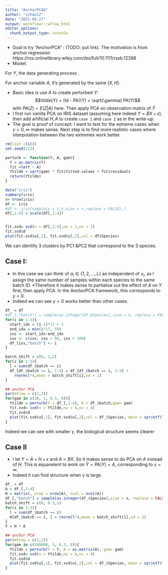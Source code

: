 ```yaml
---
title: "AnchorPCA0"
author: "zihao12"
date: "2021-05-27"
output: workflowr::wflow_html
editor_options:
  chunk_output_type: console
---
```



* Goal is try "AnchorPCA" : (TODO: put link). The motivation is from anchor regression https://rss.onlinelibrary.wiley.com/doi/full/10.1111/rssb.12398
* Model:

For $Y$, the data generating process . 
\begin{align}
    & Y = B X + M H + \epsilon \\
    & X \sim N(0, I_k)\\
    & H \sim N(0, \Sigma_H)\\
    & \epsilon \sim N(0, \sigma^2 I_p)\\
    & X, H, \epsilon \ \text{are independent}
\end{align}

For anchor variable $A$, it's generated by the same $(X, H)$. 

\begin{align}
    & A = W_1 X + W_2 H + \epsilon_A\\
    & \epsilon_A \sim N(0, \sigma^2 I_L)\\
\end{align}

* Basic idea is use $A$ to create perturbed $Y$: $$\tilde{Y} = (Id - PA)(Y) + \sqrt{\gamma} PA(Y)$$ with $PA(Z) = E(Z|A)$ here. Then apply PCA on observation matrix of $\tilde{Y}$
* I first run vanilla PCA on IRIS dataset (assuming here indeed $Y = BX + \epsilon$), then add artificial $H, A$ to create `case 1` and `case 2` as in the write-up. 
* The goal is proof of concept: I want to test for the extreme cases when $\gamma = 0, \infty$ makes sense. Next step is to find more realistic cases where interpolation between the two extremes work better. 

```r
rm(list =ls())
set.seed(123)

perturb <- function(Y, A, gam){
  Y = as.matrix(Y)
  fit =lm(Y ~ A)
  Ytilde = sqrt(gam) * fit$fitted.values + fit$residuals
  return(Ytilde)
}
```



```r
data("iris")
summary(iris)
n= nrow(iris)
df <- iris
#df <- iris[sample(x = 1:n,size = n,replace = FALSE),]
df[,1:4] = scale(df[,1:4])


fit.svd= svd(x = df[,1:4],nu = 2,nv = 2)
fit.svd$d
plot(fit.svd$u[,1], fit.svd$u[,2],col = df$Species)
```
We can identify 3 clusters by PC1 &PC2 that correspond to the 3 species. 




## Case I:

* In this case we can think of $a_i \in \{1,2,..., L\}$ as independent of $x_i$, as I assign the same number of samples within each species to the same batch ID. 
*Therefore it makes sense to partialize out the effect of $A$ on $Y$ first, then apply PCA. In the AnchorPCA framework, this corresponds to $\gamma = 0$. 
* Indeed we can see $\gamma = 0$ works better than other cases. 
```r
df_ = df
#df_[,"batch"] = sample(as.integer(df_$Species),size = n, replace = FALSE)
for(i in 1:3){
  start_idx = (i-1)*17 + 1
  end_idx = min(i*17, 50)
  ixs <- start_idx:end_idx
  ixs <- c(ixs, ixs + 50, ixs + 100)
  df_[ixs,"batch"] <- i
}

batch_shift = c(0, 1,2)
for(i in 1:3){
  l = sum(df_$batch == i)
  df_[df_$batch == i, 1:4] = df_[df_$batch == i, 1:4] + 
    rnorm(l*4,mean = batch_shift[i],sd = 1) 
}

## anchor PCA 
par(mfrow = c(2,2))
for(gam in c(10, 1, 0.3, 0)){
  Ytilde = perturb(Y = df_[,1:4], A = df_$batch,gam= gam)
  fit.svd= svd(x = Ytilde,nu = 4,nv = 4)
  fit.svd$d
  plot(fit.svd$u[,1], fit.svd$u[,2],col = df_$Species, main = sprintf("gam = %.2f", gam))
}
```
Indeed we can see with smaller $\gamma$, the biological structure seems clearer


## Case II

* I let $Y = A + H + \epsilon$ and $A = BX$. So it makes sense to do PCA on $A$ instead of $H$. This is equavelent to work on $\tilde{Y} = PA(Y) = A$, corresponding to $\gamma = \infty$. 
* Indeed it can find structure when $\gamma$ is large. 
```r
df_ = df
A = df_[,1:4]
H = matrix(, nrow = nrow(A), ncol = ncol(A))
df_[,"batch"] = sample(as.integer(df_$Species),size = n, replace = FALSE)
batch_shift = c(0, 0.5,1)
for(i in 1:3){
  l = sum(df_$batch == i)
  H[df_$batch == i, ] = rnorm(l*4,mean = batch_shift[i],sd = 1)
}
Y = H + A

## anchor PCA 
par(mfrow = c(2,2))
for(gam in c(100000, 1, 0.3, 0)){
  Ytilde = perturb(Y = Y, A = as.matrix(A), gam= gam)
  fit.svd= svd(x = Ytilde,nu = 4,nv = 4)
  fit.svd$d
  plot(fit.svd$u[,1], fit.svd$u[,2],col = df_$Species, main = sprintf("gam = %.2f", gam))
}
```








